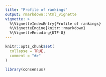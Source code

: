 ```yaml
---
title: "Profile of rankings"
output: rmarkdown::html_vignette
vignette: >
  %\VignetteIndexEntry{Profile of rankings}
  %\VignetteEngine{knitr::rmarkdown}
  %\VignetteEncoding{UTF-8}
---
```


```r
knitr::opts_chunk$set(
  collapse = TRUE,
  comment = "#>"
)
```

```r
library(consensus)
```
